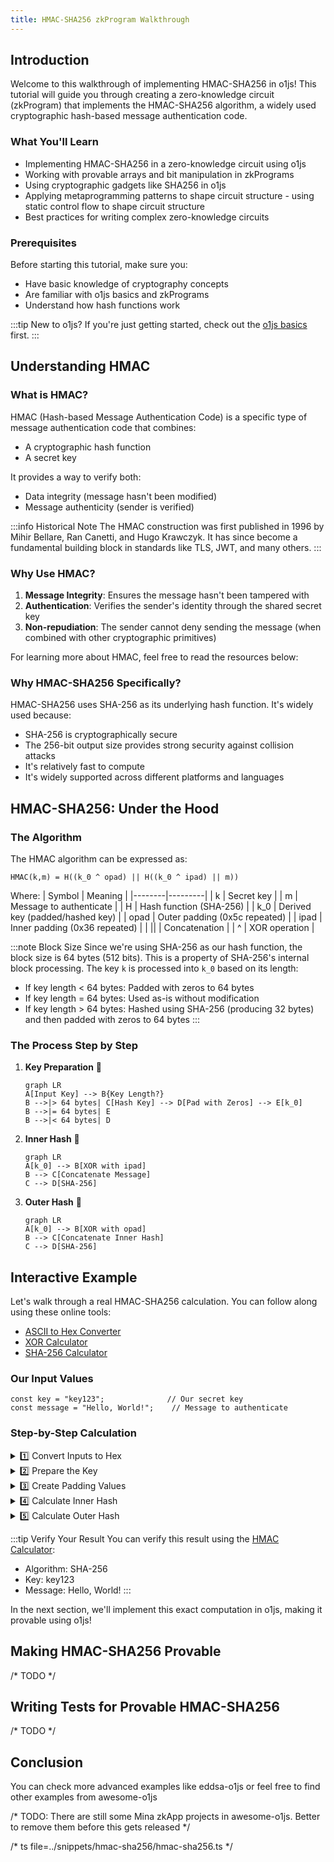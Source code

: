 ```yaml
---
title: HMAC-SHA256 zkProgram Walkthrough
---
```


## Introduction

Welcome to this walkthrough of implementing HMAC-SHA256 in o1js! This tutorial will guide you through creating a zero-knowledge circuit (zkProgram) that implements the HMAC-SHA256 algorithm, a widely used cryptographic hash-based message authentication code.

### What You'll Learn

- Implementing HMAC-SHA256 in a zero-knowledge circuit using o1js
- Working with provable arrays and bit manipulation in zkPrograms
- Using cryptographic gadgets like SHA256 in o1js
- Applying metaprogramming patterns to shape circuit structure - using static control flow to shape circuit structure
- Best practices for writing complex zero-knowledge circuits

### Prerequisites

Before starting this tutorial, make sure you:
- Have basic knowledge of cryptography concepts
- Are familiar with o1js basics and zkPrograms
- Understand how hash functions work

:::tip New to o1js?
If you're just getting started, check out the [o1js basics](../getting-started/intro.mdx) first.
:::

## Understanding HMAC

### What is HMAC?

HMAC (Hash-based Message Authentication Code) is a specific type of message authentication code that combines:
- A cryptographic hash function
- A secret key

It provides a way to verify both:
- Data integrity (message hasn't been modified)
- Message authenticity (sender is verified)

:::info Historical Note
The HMAC construction was first published in 1996 by Mihir Bellare, Ran Canetti, and Hugo Krawczyk. It has since become a fundamental building block in standards like TLS, JWT, and many others.
:::

### Why Use HMAC?

1. **Message Integrity**: Ensures the message hasn't been tampered with
2. **Authentication**: Verifies the sender's identity through the shared secret key
3. **Non-repudiation**: The sender cannot deny sending the message (when combined with other cryptographic primitives)

For learning more about HMAC, feel free to read the resources below:

### Why HMAC-SHA256 Specifically? 

HMAC-SHA256 uses SHA-256 as its underlying hash function. It's widely used because:
- SHA-256 is cryptographically secure
- The 256-bit output size provides strong security against collision attacks
- It's relatively fast to compute
- It's widely supported across different platforms and languages


## HMAC-SHA256: Under the Hood

### The Algorithm

The HMAC algorithm can be expressed as:

```
HMAC(k,m) = H((k_0 ^ opad) || H((k_0 ^ ipad) || m))
```

Where:
| Symbol | Meaning |
|--------|---------|
| k | Secret key |
| m | Message to authenticate |
| H | Hash function (SHA-256) |
| k_0 | Derived key (padded/hashed key) |
| opad | Outer padding (0x5c repeated) |
| ipad | Inner padding (0x36 repeated) |
| \|\| | Concatenation |
| ^ | XOR operation |

:::note Block Size
Since we're using SHA-256 as our hash function, the block size is 64 bytes (512 bits). This is a property of SHA-256's internal block processing. The key `k` is processed into `k_0` based on its length:
- If key length < 64 bytes: Padded with zeros to 64 bytes
- If key length = 64 bytes: Used as-is without modification
- If key length > 64 bytes: Hashed using SHA-256 (producing 32 bytes) and then padded with zeros to 64 bytes
:::

### The Process Step by Step

1. **Key Preparation** 🔑
   ```mermaid
   graph LR
   A[Input Key] --> B{Key Length?}
   B -->|> 64 bytes| C[Hash Key] --> D[Pad with Zeros] --> E[k_0]
   B -->|= 64 bytes| E
   B -->|< 64 bytes| D
   ```

2. **Inner Hash** 🔄
   ```mermaid
   graph LR
   A[k_0] --> B[XOR with ipad]
   B --> C[Concatenate Message]
   C --> D[SHA-256]
   ```

3. **Outer Hash** 🔄
   ```mermaid
   graph LR
   A[k_0] --> B[XOR with opad]
   B --> C[Concatenate Inner Hash]
   C --> D[SHA-256]
   ```

## Interactive Example

Let's walk through a real HMAC-SHA256 calculation. You can follow along using these online tools:
- [ASCII to Hex Converter](https://www.rapidtables.com/convert/number/ascii-to-hex.html)
- [XOR Calculator](https://toolslick.com/math/bitwise/xor-calculator)
- [SHA-256 Calculator](https://emn178.github.io/online-tools/sha256.html)

### Our Input Values

```text
const key = "key123";              // Our secret key
const message = "Hello, World!";    // Message to authenticate
```

### Step-by-Step Calculation

<details>
<summary>1️⃣ Convert Inputs to Hex</summary>

```text
// Key in hex
"key123" → 6B6579313233

// Message in hex
"Hello, World!" → 48656C6C6F2C20576F726C6421
```
</details>

<details>
<summary>2️⃣ Prepare the Key</summary>

```text
// Original key (6 bytes)
6B6579313233

// Padded to 64 bytes
6B657931323300000000000000000000
00000000000000000000000000000000
00000000000000000000000000000000
00000000000000000000000000000000
```
</details>

<details>
<summary>3️⃣ Create Padding Values</summary>

```text
// ipad - 0x36 repeated 64 times
36363636363636363636363636363636
36363636363636363636363636363636
36363636363636363636363636363636
36363636363636363636363636363636

// opad - 0x5C repeated 64 times
5C5C5C5C5C5C5C5C5C5C5C5C5C5C5C5C
5C5C5C5C5C5C5C5C5C5C5C5C5C5C5C5C
5C5C5C5C5C5C5C5C5C5C5C5C5C5C5C5C
5C5C5C5C5C5C5C5C5C5C5C5C5C5C5C5C
```
</details>

<details>
<summary>4️⃣ Calculate Inner Hash</summary>

```text
// 1. XOR key with ipad
k_0 ^ ipad = 5D534F0704053636363636363636363636363636363636363636363636363636363636363636363636363636363636363636363636363636363636363636363636

// 2. Concatenate with message
(k_0 ^ ipad) || m =  5D534F0704053636363636363636363636363636363636363636363636363636363636363636363636363636363636363636363636363636363636363636363648656C6C6F2C20576F726C6421

// 3. SHA-256 result
H((k_0 ^ ipad) || m) = 9d9c48d074304040cb5efa94008a719d95773a778cae5ff52fae84f89fa7dd45
```
</details>

<details>
<summary>5️⃣ Calculate Outer Hash</summary>

```text
// 1. XOR key with opad
k_0 ^ opad = 3739256D6E6F5C5C5C5C5C5C5C5C5C5C5C5C5C5C5C5C5C5C5C5C5C5C5C5C5C5C5C5C5C5C5C5C5C5C5C5C5C5C5C5C5C5C5C5C5C5C5C5C5C5C5C5C5C5C5C5C5C5C

// 2. Concatenate with inner hash
(k_0 ^ opad) || H((k_0 ^ ipad) || m) = 3739256D6E6F5C5C5C5C5C5C5C5C5C5C5C5C5C5C5C5C5C5C5C5C5C5C5C5C5C5C5C5C5C5C5C5C5C5C5C5C5C5C5C5C5C5C5C5C5C5C5C5C5C5C5C5C5C5C5C5C5C5C9d9c48d074304040cb5efa94008a719d95773a778cae5ff52fae84f89fa7dd45

// 3. Final HMAC-SHA256
H((k_0 ^ opad) || H((k_0 ^ ipad) || m)) = 81c362d8cfc25d551d72d86cc700e6d5574191d49dc55dd500086840e34563b8
```
</details>

:::tip Verify Your Result
You can verify this result using the [HMAC Calculator](https://cryptotools.net/hmac):
- Algorithm: SHA-256
- Key: key123
- Message: Hello, World!
:::

In the next section, we'll implement this exact computation in o1js, making it provable using o1js!

## Making HMAC-SHA256 Provable
/* TODO */

## Writing Tests for Provable HMAC-SHA256
/* TODO */

## Conclusion
You can check more advanced examples like eddsa-o1js or feel free to find other examples from awesome-o1js

/* TODO:  There are still some Mina zkApp projects in awesome-o1js. Better to remove them before this gets released */

/* ts file=../snippets/hmac-sha256/hmac-sha256.ts */